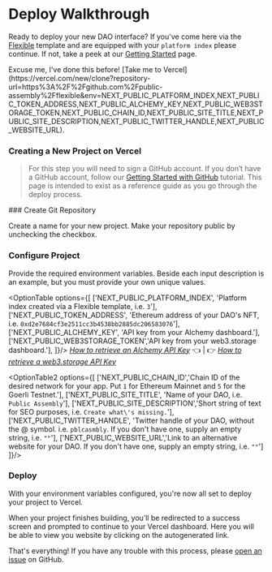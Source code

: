 
# Deploy Walkthrough

Ready to deploy your new DAO interface? If you've come here via the [Flexible](https://flexible.vercel.app/) template and are equipped with your `platform index` please continue. If not, take a peek at our [Getting Started](/docs/getting_started/) page.

<Callout type="info" emoji="🤓">
  Excuse me, I've done this before! [Take me to
  Vercel](https://vercel.com/new/clone?repository-url=https%3A%2F%2Fgithub.com%2Fpublic-assembly%2Fflexible&env=NEXT_PUBLIC_PLATFORM_INDEX,NEXT_PUBLIC_TOKEN_ADDRESS,NEXT_PUBLIC_ALCHEMY_KEY,NEXT_PUBLIC_WEB3STORAGE_TOKEN,NEXT_PUBLIC_CHAIN_ID,NEXT_PUBLIC_SITE_TITLE,NEXT_PUBLIC_SITE_DESCRIPTION,NEXT_PUBLIC_TWITTER_HANDLE,NEXT_PUBLIC_WEBSITE_URL).
</Callout>

### Creating a New Project on Vercel

> For this step you will need to sign a GitHub account. If you don’t have a GitHub account, follow our [Getting Started with GitHub](https://www.loom.com/share/b39dcc47d5724dbb937270191fc016a9) tutorial. This page is intended to exist as a reference guide as you go through the deploy process.

<Steps>
### Create Git Repository

Create a name for your new project. Make your repository public by unchecking the checkbox.

### Configure Project

Provide the required environment variables. Beside each input description is an example, but you must provide your own unique values.

<OptionTable options={[
  ['NEXT_PUBLIC_PLATFORM_INDEX', 'Platform index created via a Flexible template, i.e. `3`'],
  ['NEXT_PUBLIC_TOKEN_ADDRESS', 'Ethereum address of your DAO\'s NFT, i.e. `0xd2e7684cf3e2511cc3b4538bb2885dc206583076`'],
  ['NEXT_PUBLIC_ALCHEMY_KEY', 'API key from your Alchemy dashboard.'],
  ['NEXT_PUBLIC_WEB3STORAGE_TOKEN','API key from your web3.storage dashboard.'],
  ]}/>
*[How to retrieve an Alchemy API Key](https://www.youtube.com/watch?v=tfggWxfG9o0)* 👈 | 👉 *[How to retrieve a web3.storage API Key](https://web3.storage/docs/how-tos/generate-api-token/)*

<OptionTable2 options={[
  ['NEXT_PUBLIC_CHAIN_ID','Chain ID of the desired network for your app. Put `1` for Ethereum Mainnet and `5` for the Goerli Testnet.'],
  ['NEXT_PUBLIC_SITE_TITLE', 'Name of your DAO, i.e. `Public Assembly`'],
  ['NEXT_PUBLIC_SITE_DESCRIPTION','Short string of text for SEO purposes, i.e. `Create what\'s missing.`'],
  ['NEXT_PUBLIC_TWITTER_HANDLE', 'Twitter handle of your DAO, without the @ symbol. i.e. `pblcasmbly`. If you don\'t have one, supply an empty string, i.e. `""`'],
  ['NEXT_PUBLIC_WEBSITE_URL','Link to an alternative website for your DAO. If you don\'t have one, supply an empty string, i.e. `""`']
]}/>

### Deploy

With your environment variables configured, you're now all set to deploy your project to Vercel.

When your project finishes building, you’ll be redirected to a success screen and prompted to continue to your Vercel dashboard. Here you will be able to view you website by clicking on the autogenerated link.

That's everything! If you have any trouble with this process, please [open an issue](https://github.com/public-assembly/flexible/issues/new) on GitHub.

</Steps>

